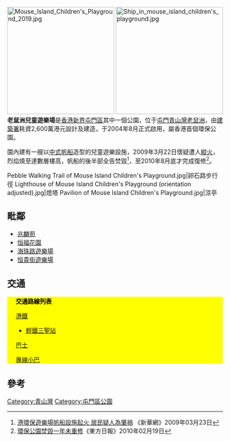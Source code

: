 [[File:Mouse_Island_Children's_Playground_2019.jpg|250px]]
[[File:Ship_in_mouse_island_children's_playground.jpg|250px]]
'''老鼠洲兒童遊樂場'''是[[香港|香港]][[新界|新界]][[屯門區|屯門區]]其中一個公園，位于[[屯門|屯門]][[青山灣|青山灣]][[老鼠洲|老鼠洲]]，由[[建築署|建築署]]耗資2,600萬港元設計及建造，于2004年8月正式啟用，屬香港首個環保公園。

園內建有一艘以[[中式帆船|中式帆船]]造型的兒童遊樂設施，2009年3月22日懷疑遭人[[縱火|縱火]]，烈焰燒至達數層樓高，帆船的後半部全告焚毀<ref>[http://news.xinhuanet.com/gangao/2009-03/23/content_11055915.htm 港環保遊樂場帆船設施起火 居民疑人為肇禍] {{webarchive|url=https://web.archive.org/web/20170305072455/http://news.xinhuanet.com/gangao/2009-03/23/content_11055915.htm |date=2017-03-05 }}《新華網》2009年03月23日</ref>，至2010年8月底才完成復修<ref>[http://orientaldaily.on.cc/cnt/news/20100219/00196_001.html 環保公園焚毀一年未重修]《東方日報》2010年02月19日</ref>。

<gallery>
Pebble Walking Trail of Mouse Island Children's Playground.jpg|卵石路步行徑
Lighthouse of Mouse Island Children's Playground (orientation adjusted).jpg|燈塔
Pavilion of Mouse Island Children's Playground.jpg|涼亭
</gallery>

==毗鄰==
* [[兆麟苑|兆麟苑]]
* [[恒福花園|恒福花園]]
* [[海珠路遊樂場|海珠路遊樂場]]
* [[恒貴街遊樂場|恒貴街遊樂場]]

==交通==
<div class="NavFrame collapsed" style="color: BLACK; background-color: yellow; margin: 0 auto; padding: 0 10px; text-align: left;"><div class="NavHead" style="background-color: yellow; margin: 0 auto; padding: 0 10px; font-weight:normal;">'''交通路線列表'''</div><div class="NavContent" style="background-color: yellow; margin: 0 auto; padding: 0 10px;">
;[[港鐵|港鐵]]
*[[香港輕鐵|輕鐵]][[三聖站|三聖站]]
;[[香港巴士|巴士]]
{{九龍新界巴士簡單列表|61A|61M|260C|261|261B|506|K52}}{{過海隧道巴士簡單列表|962|962C|962X|N962}}{{大嶼山巴士簡單列表|A33}}
;[[香港小巴|專線小巴]]
{{新界專線小巴簡單列表|41}}
</div></div>

==參考==
{{reflist}}

{{香港主要公園}}

[[Category:青山灣|Category:青山灣]]
[[Category:屯門區公園|Category:屯門區公園]]